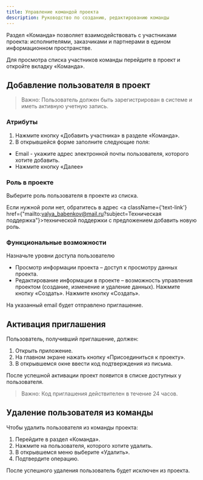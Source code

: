 ```yaml
---
title: Управление командой проекта
description: Руководство по созданию, редактированию команды
---
```


Раздел «Команда» позволяет взаимодействовать с участниками проекта: исполнителями, заказчиками и партнерами в едином информационном пространстве.

Для просмотра списка участников команды перейдите в проект и откройте вкладку «Команда».

## Добавление пользователя в проект

> Важно: Пользователь должен быть зарегистрирован в системе и иметь активную учетную запись.

<Steps>

### Атрибуты
1. Нажмите кнопку «Добавить участника» в разделе «Команда».
2. В открывшейся форме заполните следующие поля:
- Email - укажите адрес электронной почты пользователя, которого хотите добавить.
- Нажмите кнопку «Далее»

### Роль в проекте
Выберите роль пользователя в проекте из списка.

Если нужной роли нет, обратитесь в адрес <a className={'text-link'} href={"mailto:valya_babenkov@mail.ru?subject=Техническая поддержка"}>технической поддержки</a> с предложением добавить новую роль.

### Функциональные возможности
Назначьте уровни доступа пользователю
- Просмотр информации проекта – доступ к просмотру данных проекта.
- Редактирование информации в проекте – возможность управления проектом (создание, изменение и удаление данных). Нажмите кнопку «Создать».
Нажмите кнопку «Создать».

</Steps>

На указанный email будет отправлено приглашение.

## Активация приглашения
Пользователь, получивший приглашение, должен:

1. Открыть приложение.
2. На главном экране нажать кнопку «Присоединиться к проекту».
3. В открывшемся окне ввести код подтверждения из письма.

После успешной активации проект появится в списке доступных у пользователя.

> Важно: Код приглашения действителен в течение 24 часов.

## Удаление пользователя из команды
Чтобы удалить пользователя из команды проекта:

1. Перейдите в раздел «Команда».
2. Нажмите на пользователя, которого хотите удалить.
3. В открывшемся меню выберите «Удалить».
4. Подтвердите операцию.

После успешного удаления пользователь будет исключен из проекта.

